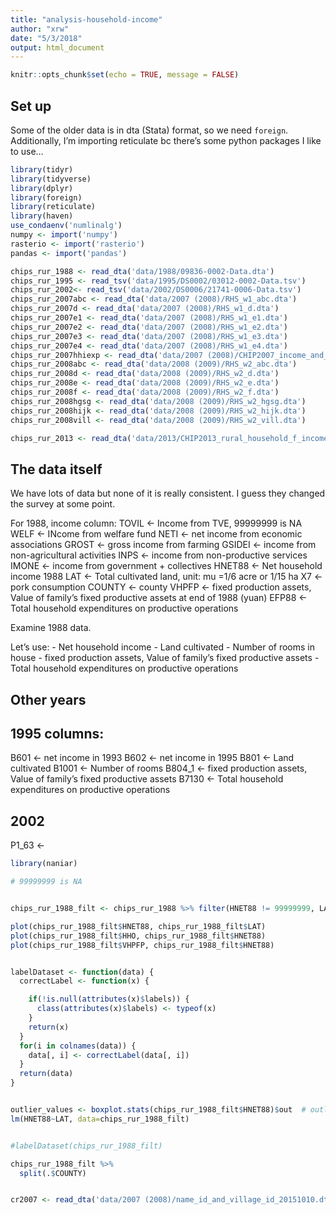 ```yaml
---
title: "analysis-household-income"
author: "xrw"
date: "5/3/2018"
output: html_document
---
```


```r
knitr::opts_chunk$set(echo = TRUE, message = FALSE)

```

## Set up

Some of the older data is in dta (Stata) format, so we need `foreign`. Additionally, I'm importing reticulate bc there's some python packages I like to use...

```r

library(tidyr)
library(tidyverse)
library(dplyr)
library(foreign)
library(reticulate)
library(haven)
use_condaenv('numlinalg')
numpy <- import('numpy')
rasterio <- import('rasterio')
pandas <- import('pandas')

```


```r


chips_rur_1988 <- read_dta('data/1988/09836-0002-Data.dta')
chips_rur_1995 <- read_tsv('data/1995/DS0002/03012-0002-Data.tsv')
chips_rur_2002<- read_tsv('data/2002/DS0006/21741-0006-Data.tsv')
chips_rur_2007abc <- read_dta('data/2007 (2008)/RHS_w1_abc.dta')
chips_rur_2007d <- read_dta('data/2007 (2008)/RHS_w1_d.dta')
chips_rur_2007e1 <- read_dta('data/2007 (2008)/RHS_w1_e1.dta')
chips_rur_2007e2 <- read_dta('data/2007 (2008)/RHS_w1_e2.dta')
chips_rur_2007e3 <- read_dta('data/2007 (2008)/RHS_w1_e3.dta')
chips_rur_2007e4 <- read_dta('data/2007 (2008)/RHS_w1_e4.dta')
chips_rur_2007hhiexp <- read_dta('data/2007 (2008)/CHIP2007_income_and_expenditure_20150408.dta')
chips_rur_2008abc <- read_dta('data/2008 (2009)/RHS_w2_abc.dta')
chips_rur_2008d <- read_dta('data/2008 (2009)/RHS_w2_d.dta')
chips_rur_2008e <- read_dta('data/2008 (2009)/RHS_w2_e.dta')
chips_rur_2008f <- read_dta('data/2008 (2009)/RHS_w2_f.dta')
chips_rur_2008hgsg <- read_dta('data/2008 (2009)/RHS_w2_hgsg.dta')
chips_rur_2008hijk <- read_dta('data/2008 (2009)/RHS_w2_hijk.dta')
chips_rur_2008vill <- read_dta('data/2008 (2009)/RHS_w2_vill.dta')

chips_rur_2013 <- read_dta('data/2013/CHIP2013_rural_household_f_income_asset.dta')


```


## The data itself 

We have lots of data but none of it is really consistent. I guess they changed the survey at some point.

For 1988, income column: 
TOVIL <- Income from TVE, 99999999 is NA
WELF <- INcome from welfare fund
NETI <- net income from economic associations
GROST <- gross income from farming
GSIDEI <- income from non-agricultural activities
INPS <- income from non-productive services
IMONE <- income from government + collectives
HNET88 <- Net household income 1988 
LAT <- Total cultivated land, unit: mu =1/6 acre or 1/15 ha
X7 <- pork consumption
COUNTY <- county 
VHPFP <- fixed production assets, Value of family's fixed productive assets at end of 1988 (yuan)
EFP88 <- Total household expenditures on productive operations 

Examine 1988 data. 

Let's use: 
- Net household income
- Land cultivated
- Number of rooms in house 
- fixed production assets, Value of family's fixed productive assets
- Total household expenditures on productive operations


## Other years


## 1995 columns:
B601 <- net income in 1993
B602 <- net income in 1995
B801 <- Land cultivated 
B1001 <- Number of rooms
B804_1 <- fixed production assets, Value of family's fixed productive assets
B7130 <- Total household expenditures on productive operations

## 2002

P1_63 <- 

```r
library(naniar)

# 99999999 is NA


chips_rur_1988_filt <- chips_rur_1988 %>% filter(HNET88 != 99999999, LAT != 999.9, HHO != 99, VHPFP != 99999, EFP88 != 99999999 ) 
```

```r
plot(chips_rur_1988_filt$HNET88, chips_rur_1988_filt$LAT)
plot(chips_rur_1988_filt$HHO, chips_rur_1988_filt$HNET88)
plot(chips_rur_1988_filt$VHPFP, chips_rur_1988_filt$HNET88)


labelDataset <- function(data) {
  correctLabel <- function(x) {

    if(!is.null(attributes(x)$labels)) {
      class(attributes(x)$labels) <- typeof(x)
    }
    return(x)
  }
  for(i in colnames(data)) {
    data[, i] <- correctLabel(data[, i])
  }
  return(data)
}


outlier_values <- boxplot.stats(chips_rur_1988_filt$HNET88)$out  # outlier values.
lm(HNET88~LAT, data=chips_rur_1988_filt)


#labelDataset(chips_rur_1988_filt)

chips_rur_1988_filt %>%
  split(.$COUNTY)

```





```r


```

```r

cr2007 <- read_dta('data/2007 (2008)/name_id_and_village_id_20151010.dta')
```

